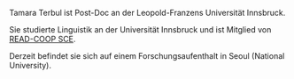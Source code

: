 Tamara Terbul ist Post-Doc an der Leopold-Franzens Universität Innsbruck.

Sie studierte Linguistik an der Universität Innsbruck und ist Mitglied von [READ-COOP SCE](https://readcoop.eu/).

Derzeit befindet sie sich auf einem Forschungsaufenthalt in Seoul (National University).

